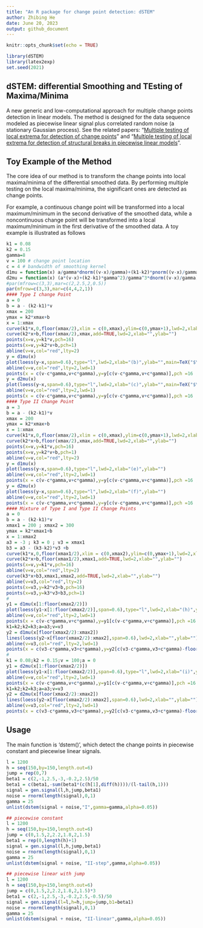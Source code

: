 ```yaml
---
title: "An R package for change point detection: dSTEM"
author: Zhibing He
date: June 20, 2023
output: github_document
---
```


```r
knitr::opts_chunk$set(echo = TRUE)
```
```r
library(dSTEM)
library(latex2exp)
set.seed(2021)
```
## dSTEM: differential Smoothing and TEsting of Maxima/Minima

A new generic and low-computational approach for multiple change points detection in linear models. The method is designed for the data sequence modeled as piecewise linear signal plus correlated random noise (a stationary Gaussian process). See the related papers: "[Multiple testing of local extrema for detection of change points](https://projecteuclid.org/journals/electronic-journal-of-statistics/volume-14/issue-2/Multiple-testing-of-local-extrema-for-detection-of-change-points/10.1214/20-EJS1751.full)" and "[Multiple testing of local extrema for detection of structural breaks in piecewise linear models](https://arxiv.org/pdf/2308.04368)".

## Toy Example of the Method

The core idea of our method is to transform the change points into local maxima/minima of the differential smoothed data. By performing 
multiple testing on the local maxima/minima, the significant ones are detected as change points.

For example, a continuous change point will be transformed into a local maximum/minimum in the second derivative of the smoothed data, 
while a noncontinuous change point will be transformed into a local maximum/minimum in the first derivative of the smoothed data.
A toy example is illustrated as follows


```r
k1 = 0.08
k2 = 0.15
gamma=8
v = 100 # change point location
c = 4 # bandwidth of smoothing kernel
d1mu = function(x) a/gamma*dnorm((v-x)/gamma)+(k1-k2)*pnorm((v-x)/gamma)+k2
d2mu = function(x) (a*(v-x)+(k2-k1)*gamma^2)/gamma^3*dnorm((v-x)/gamma)
#par(mfrow=c(3,3),mar=c(2,2.5,2,0.5))
par(mfrow=c(3,3),mar=c(4,4,2,1))
#### Type I change Point
a = 0
b = a - (k2-k1)*v
xmax = 200
ymax = k2*xmax+b
x = 1:xmax
curve(k1*x,0,floor(xmax/2),xlim = c(0,xmax),ylim=c(0,ymax+1),lwd=2,xlab="(a)",ylab="Scenario 1",main=TeX("$\\mu(t)$"))
curve(k2*x+b,floor(xmax/2),xmax,add=TRUE,lwd=2,xlab="",ylab="")
points(x=v,y=k1*v,pch=16)
points(x=v,y=k2*v+b,pch=1)
abline(v=v,col="red",lty=2)
y = d1mu(x)
plot(loess(y~x,span=0.6),type="l",lwd=2,xlab="(b)",ylab="",main=TeX("$\\mu_{\\gamma}^{\\prime}(t)$"))
abline(v=v,col="red",lty=2,lwd=1)
points(x = c(v-c*gamma,v+c*gamma),y=y[c(v-c*gamma,v+c*gamma)],pch =16 ,col="blue")
y = d2mu(x)
plot(loess(y~x,span=0.6),type="l",lwd=2,xlab="(c)",ylab="",main=TeX("$\\mu_{\\gamma}^{\\prime\\prime}(t)$"))
abline(v=v,col="red",lty=2,lwd=1)
points(x = c(v-c*gamma,v+c*gamma),y=y[c(v-c*gamma,v+c*gamma)],pch =16 ,col="blue")
#### Type II Change Point
a = 3
b = a - (k2-k1)*v
xmax = 200
ymax = k2*xmax+b
x = 1:xmax
curve(k1*x,0,floor(xmax/2),xlim = c(0,xmax),ylim=c(0,ymax+1),lwd=2,xlab="(d)",ylab="Scenario 2")
curve(k2*x+b,floor(xmax/2),xmax,add=TRUE,lwd=2,xlab="",ylab="")
points(x=v,y=k1*v,pch=16)
points(x=v,y=k2*v+b,pch=1)
abline(v=v,col="red",lty=2)
y = d1mu(x)
plot(loess(y~x,span=0.6),type="l",lwd=2,xlab="(e)",ylab="")
abline(v=v,col="red",lty=2,lwd=1)
points(x = c(v-c*gamma,v+c*gamma),y=y[c(v-c*gamma,v+c*gamma)],pch =16 ,col="blue")
y = d2mu(x)
plot(loess(y~x,span=0.6),type="l",lwd=2,xlab="(f)",ylab="")
abline(v=v,col="red",lty=2,lwd=1)
points(x = c(v-c*gamma,v+c*gamma),y=y[c(v-c*gamma,v+c*gamma)],pch =16 ,col="blue")
#### Mixture of Type I and Type II Change Points
a = 0
b = a - (k2-k1)*v
xmax1 = 200 ; xmax2 = 300
ymax = k2*xmax1+b
x = 1:xmax2
a3 = -3 ; k3 = 0 ; v3 = xmax1
b3 = a3 - (k3-k2)*v3 +b
curve(k1*x,0,floor(xmax1/2),xlim = c(0,xmax2),ylim=c(0,ymax+1),lwd=2,xlab="(g)",ylab="Scenario 3")
curve(k2*x+b,floor(xmax1/2),xmax1,add=TRUE,lwd=2,xlab="",ylab="")
points(x=v,y=k1*v,pch=16)
abline(v=v,col="red",lty=2)
curve(k3*x+b3,xmax1,xmax2,add=TRUE,lwd=2,xlab="",ylab="")
abline(v=v3,col="red",lty=2)
points(x=v3,y=k2*v3+b,pch=16)
points(x=v3,y=k3*v3+b3,pch=1)
#
y1 = d1mu(x[1:floor(xmax2/2)])
plot(loess(y1~x[1:floor(xmax2/2)],span=0.6),type="l",lwd=2,xlab="(h)",ylab="",xlim=c(0,xmax2),ylim=c(-0.10,0.15))
abline(v=v,col="red",lty=2,lwd=1)
points(x = c(v-c*gamma,v+c*gamma),y=y1[c(v-c*gamma,v+c*gamma)],pch =16 ,col="blue")
k1=k2;k2=k3;a=a3;v=v3
y2 = d1mu(x[floor(xmax2/2):xmax2])
lines(loess(y2~x[floor(xmax2/2):xmax2],span=0.6),lwd=2,xlab="",ylab="")
abline(v=v3,col="red",lty=2,lwd=1)
points(x = c(v3-c*gamma,v3+c*gamma),y=y2[c(v3-c*gamma,v3+c*gamma)-floor(xmax2/2)],pch =16 ,col="blue")
#
k1 = 0.08;k2 = 0.15;v = 100;a = 0
y1 = d2mu(x[1:floor(xmax2/2)])
plot(loess(y1~x[1:floor(xmax2/2)],span=0.6),type="l",lwd=2,xlab="(i)",ylab="",xlim=c(0,xmax2),ylim=c(-0.016,0.007))
abline(v=v,col="red",lty=2,lwd=1)
points(x = c(v-c*gamma,v+c*gamma),y=y1[c(v-c*gamma,v+c*gamma)],pch =16 ,col="blue")
k1=k2;k2=k3;a=a3;v=v3
y2 = d2mu(x[floor(xmax2/2):xmax2])
lines(loess(y2~x[floor(xmax2/2):xmax2],span=0.6),lwd=2,xlab="",ylab="")
abline(v=v3,col="red",lty=2,lwd=1)
points(x = c(v3-c*gamma,v3+c*gamma),y=y2[c(v3-c*gamma,v3+c*gamma)-floor(xmax2/2)],pch =16 ,col="blue")
```


## Usage

The main function is 'dstem()', which detect the change points in piecewise constant and piecewise linear signals.

```r
l = 1200
h = seq(150,by=150,length.out=6)
jump = rep(0,7)
beta1 = c(2,-1,2.5,-3,-0.2,2.5)/50
beta1 = c(beta1,-sum(beta1*(c(h[1],diff(h))))/(l-tail(h,1)))
signal = gen.signal(l,h,jump,beta1)
noise = rnorm(length(signal),0,1)
gamma = 25
unlist(dstem(signal + noise,"I",gamma=gamma,alpha=0.05))

## piecewise constant
l = 1200
h = seq(150,by=150,length.out=6)
jump = c(0,1.5,2,2.2,1.8,2,1.5)
beta1 = rep(0,length(h)+1)
signal = gen.signal(l,h,jump,beta1)
noise = rnorm(length(signal),0,1)
gamma = 25
unlist(dstem(signal + noise, "II-step",gamma,alpha=0.05))

## piecewise linear with jump
l = 1200
h = seq(150,by=150,length.out=6)
jump = c(0,1.5,2,2.2,1.8,2,1.5)*3
beta1 = c(2,-1,2.5,-3,-0.2,2.5,-0.5)/50
signal = gen.signal(l=l,h=h,jump=jump,b1=beta1)
noise = rnorm(length(signal),0,1)
gamma = 25
unlist(dstem(signal + noise, "II-linear",gamma,alpha=0.05))
```

